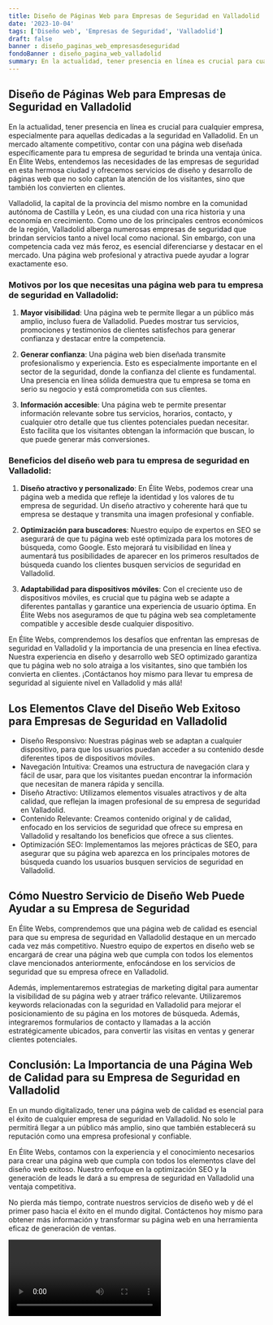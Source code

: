 ```yaml
---
title: Diseño de Páginas Web para Empresas de Seguridad en Valladolid
date: '2023-10-04'
tags: ['Diseño web', 'Empresas de Seguridad', 'Valladolid']
draft: false
banner : diseño_paginas_web_empresasdeseguridad
fondoBanner : diseño_pagina_web_valladolid
summary: En la actualidad, tener presencia en línea es crucial para cualquier empresa, especialmente para aquellas dedicadas a la seguridad en Valladolid. En un mercado altamente competitivo, contar con una página web diseñada específicamente para tu empresa de seguridad te brinda una ventaja única. En Élite Webs, entendemos las necesidades de las empresas de seguridad en esta hermosa ciudad y ofrecemos servicios de diseño y desarrollo de páginas web que no solo captan la atención de los visitantes, sino que también los convierten en clientes. Valladolid, la capital de la provincia del mismo nombre en la comunidad autónoma de Castilla y León, es una ciudad con una rica historia y una economía en crecimiento. Como uno de los principales centros económicos de la región, Valladolid alberga numerosas empresas de seguridad que brindan servicios tanto a nivel local como nacional. Sin embargo, con una competencia cada vez más feroz, es esencial diferenciarse y destacar en el mercado. Una página web profesional y atractiva puede ayudar a lograr exactamente eso.
---
```


## Diseño de Páginas Web para Empresas de Seguridad en Valladolid

En la actualidad, tener presencia en línea es crucial para cualquier empresa, especialmente para aquellas dedicadas a la seguridad en Valladolid. En un mercado altamente competitivo, contar con una página web diseñada específicamente para tu empresa de seguridad te brinda una ventaja única. En Élite Webs, entendemos las necesidades de las empresas de seguridad en esta hermosa ciudad y ofrecemos servicios de diseño y desarrollo de páginas web que no solo captan la atención de los visitantes, sino que también los convierten en clientes.
 
Valladolid, la capital de la provincia del mismo nombre en la comunidad autónoma de Castilla y León, es una ciudad con una rica historia y una economía en crecimiento. Como uno de los principales centros económicos de la región, Valladolid alberga numerosas empresas de seguridad que brindan servicios tanto a nivel local como nacional. Sin embargo, con una competencia cada vez más feroz, es esencial diferenciarse y destacar en el mercado. Una página web profesional y atractiva puede ayudar a lograr exactamente eso.

### Motivos por los que necesitas una página web para tu empresa de seguridad en Valladolid:

1. **Mayor visibilidad**: Una página web te permite llegar a un público más amplio, incluso fuera de Valladolid. Puedes mostrar tus servicios, promociones y testimonios de clientes satisfechos para generar confianza y destacar entre la competencia.

2. **Generar confianza**: Una página web bien diseñada transmite profesionalismo y experiencia. Esto es especialmente importante en el sector de la seguridad, donde la confianza del cliente es fundamental. Una presencia en línea sólida demuestra que tu empresa se toma en serio su negocio y está comprometida con sus clientes.

3. **Información accesible**: Una página web te permite presentar información relevante sobre tus servicios, horarios, contacto, y cualquier otro detalle que tus clientes potenciales puedan necesitar. Esto facilita que los visitantes obtengan la información que buscan, lo que puede generar más conversiones.

### Beneficios del diseño web para tu empresa de seguridad en Valladolid:

1. **Diseño atractivo y personalizado**: En Élite Webs, podemos crear una página web a medida que refleje la identidad y los valores de tu empresa de seguridad. Un diseño atractivo y coherente hará que tu empresa se destaque y transmita una imagen profesional y confiable.

2. **Optimización para buscadores**: Nuestro equipo de expertos en SEO se asegurará de que tu página web esté optimizada para los motores de búsqueda, como Google. Esto mejorará tu visibilidad en línea y aumentará tus posibilidades de aparecer en los primeros resultados de búsqueda cuando los clientes busquen servicios de seguridad en Valladolid.

3. **Adaptabilidad para dispositivos móviles**: Con el creciente uso de dispositivos móviles, es crucial que tu página web se adapte a diferentes pantallas y garantice una experiencia de usuario óptima. En Élite Webs nos aseguramos de que tu página web sea completamente compatible y accesible desde cualquier dispositivo.

En Élite Webs, comprendemos los desafíos que enfrentan las empresas de seguridad en Valladolid y la importancia de una presencia en línea efectiva. Nuestra experiencia en diseño y desarrollo web SEO optimizado garantiza que tu página web no solo atraiga a los visitantes, sino que también los convierta en clientes. ¡Contáctanos hoy mismo para llevar tu empresa de seguridad al siguiente nivel en Valladolid y más allá!

<GifSeo />

<Cta />

## Los Elementos Clave del Diseño Web Exitoso para Empresas de Seguridad en Valladolid 

- Diseño Responsivo: Nuestras páginas web se adaptan a cualquier dispositivo, para que los usuarios puedan acceder a su contenido desde diferentes tipos de dispositivos móviles.
- Navegación Intuitiva: Creamos una estructura de navegación clara y fácil de usar, para que los visitantes puedan encontrar la información que necesitan de manera rápida y sencilla.
- Diseño Atractivo: Utilizamos elementos visuales atractivos y de alta calidad, que reflejan la imagen profesional de su empresa de seguridad en Valladolid.
- Contenido Relevante: Creamos contenido original y de calidad, enfocado en los servicios de seguridad que ofrece su empresa en Valladolid y resaltando los beneficios que ofrece a sus clientes.
- Optimización SEO: Implementamos las mejores prácticas de SEO, para asegurar que su página web aparezca en los principales motores de búsqueda cuando los usuarios busquen servicios de seguridad en Valladolid.

## Cómo Nuestro Servicio de Diseño Web Puede Ayudar a su Empresa de Seguridad

En Élite Webs, comprendemos que una página web de calidad es esencial para que su empresa de seguridad en Valladolid destaque en un mercado cada vez más competitivo. Nuestro equipo de expertos en diseño web se encargará de crear una página web que cumpla con todos los elementos clave mencionados anteriormente, enfocándose en los servicios de seguridad que su empresa ofrece en Valladolid.

Además, implementaremos estrategias de marketing digital para aumentar la visibilidad de su página web y atraer tráfico relevante. Utilizaremos keywords relacionadas con la seguridad en Valladolid para mejorar el posicionamiento de su página en los motores de búsqueda. Además, integraremos formularios de contacto y llamadas a la acción estratégicamente ubicados, para convertir las visitas en ventas y generar clientes potenciales.

## Conclusión: La Importancia de una Página Web de Calidad para su Empresa de Seguridad en Valladolid

En un mundo digitalizado, tener una página web de calidad es esencial para el éxito de cualquier empresa de seguridad en Valladolid. No solo le permitirá llegar a un público más amplio, sino que también establecerá su reputación como una empresa profesional y confiable.

En Élite Webs, contamos con la experiencia y el conocimiento necesarios para crear una página web que cumpla con todos los elementos clave del diseño web exitoso. Nuestro enfoque en la optimización SEO y la generación de leads le dará a su empresa de seguridad en Valladolid una ventaja competitiva.

No pierda más tiempo, contrate nuestros servicios de diseño web y dé el primer paso hacia el éxito en el mundo digital. Contáctenos hoy mismo para obtener más información y transformar su página web en una herramienta eficaz de generación de ventas.

<Video />

<CtaBot job='Empresas de Seguridad' city='Valladolid'/>

<Gmaps query='Valladolid+españa+maps' />